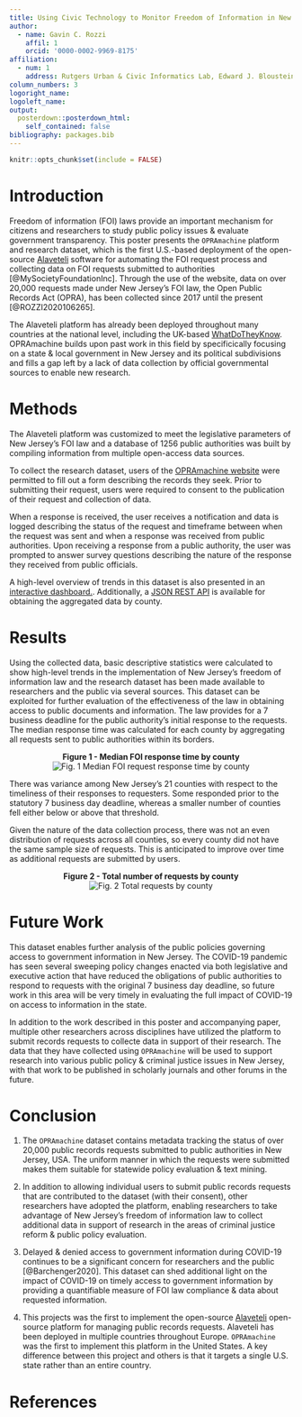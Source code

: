```yaml
---
title: Using Civic Technology to Monitor Freedom of Information in New Jersey
author:
  - name: Gavin C. Rozzi
    affil: 1
    orcid: '0000-0002-9969-8175'
affiliation:
  - num: 1
    address: Rutgers Urban & Civic Informatics Lab, Edward J. Bloustein School of Planning & Public Policy, Rutgers, The State University of New Jersey
column_numbers: 3
logoright_name:
logoleft_name: 
output: 
  posterdown::posterdown_html:
    self_contained: false
bibliography: packages.bib
---
```


```r
knitr::opts_chunk$set(include = FALSE)

```

# Introduction

Freedom of information (FOI) laws provide an important mechanism for citizens and researchers to study public policy issues & evaluate government transparency. This poster presents the `OPRAmachine` platform and research dataset, which is the first U.S.-based deployment of the open-source [Alaveteli](https://alavteli.org) software for automating the FOI request process and collecting data on FOI requests submitted to authorities [@MySocietyFoundationInc]. Through the use of the website, data on over 20,000 requests made under New Jersey's FOI law, the Open Public Records Act (OPRA), has been collected since 2017 until the present [@ROZZI2020106265].

The Alaveteli platform has already been deployed throughout many countries at the national level, including the UK-based [WhatDoTheyKnow](https://www.whatdotheyknow.com). OPRAmachine builds upon past work in this field by specificically focusing on a state & local government in New Jersey and its political subdivisions and fills a gap left by a lack of data collection by official governmental sources to enable new research.


# Methods

The Alaveteli platform was customized to meet the legislative parameters of New Jersey's FOI law and a database of 1256 public authorities was built by compiling information from multiple open-access data sources.

To collect the research dataset, users of the [OPRAmachine website](https://opramachine.com) were permitted to fill out a form describing the records they seek. Prior to submitting their request, users were required to consent to the publication of their request and collection of data.

When a response is received, the user receives a notification and data is logged describing the status of the request and timeframe between when the request was sent and when a response was received from public authorities. Upon receiving a response from a public authority, the user was prompted to answer survey questions describing the nature of the response they received from public officials.

A high-level overview of trends in this dataset is also presented in an [interactive dashboard.](https://rozzi.shinyapps.io/nj-opra-dashboard/). Additionally, a [JSON REST API](requests.opramachine.com:8000/__docs__/) is available for obtaining the aggregated data by county.

# Results

Using the collected data, basic descriptive statistics were calculated to show high-level trends in the implementation of New Jersey's freedom of information law and the research dataset has been made available to researchers and the public via several sources. This dataset can be exploited for further evaluation of the effectiveness of the law in obtaining access to public documents and information. The law provides for a 7 business deadline for the public authority's initial response to the requests. The median response time was calculated for each county by aggregating all requests sent to public authorities within its borders.

<center>
**Figure 1 - Median FOI response time by county **
![Fig. 1 Median FOI request response time by county](median_response.jpg)
</center>

There was variance among New Jersey's 21 counties with respect to the timeliness of their responses to requesters. Some responded prior to the statutory 7 business day deadline, whereas a smaller number of counties fell either below or above that threshold.

Given the nature of the data collection process, there was not an even distribution of requests across all counties, so every county did not have the same sample size of requests. This is anticipated to improve over time as additional requests are submitted by users.


<center>
**Figure 2 - Total number of requests by county**
![Fig. 2 Total requests by county](total_requests.jpg)
</center>


# Future Work

This dataset enables further analysis of the public policies governing access to government information in New Jersey. The COVID-19 pandemic has seen several sweeping policy changes enacted via both legislative and executive action that have reduced the obligations of public authorities to respond to requests with the original 7 business day deadline, so future work in this area will be very timely in evaluating the full impact of COVID-19 on access to information in the state.

In addition to the work described in this poster and accompanying paper, multiple other researchers across disciplines have utilized the platform to submit records requests to collecte data in support of their research. The data that they have collected using `OPRAmachine` will be used to support research into various public policy & criminal justice issues in New Jersey, with that work to be published in scholarly journals and other forums in the future.

# Conclusion

1. The `OPRAmachine` dataset contains metadata tracking the status of over 20,000 public records requests submitted to public authorities in New Jersey, USA. The uniform manner in which the requests were submitted makes them suitable for statewide policy evaluation & text mining.

2. In addition to allowing individual users to submit public records requests that are contributed to the dataset (with their consent), other researchers have adopted the platform, enabling researchers to take advantage of New Jersey's freedom of information law to collect additional data in support of research in the areas of criminal justice reform & public policy evaluation.

3. Delayed & denied access to government information during COVID-19 continues to be a significant concern for researchers and the public [@Barchenger2020]. This dataset can shed additional light on the impact of COVID-19 on timely access to government information by providing a quantifiable measure of FOI law compliance & data about requested information.

4. This projects was the first to implement the open-source [Alaveteli](https://alaveteli.org) open-source platform for managing public records requests. Alaveteli has been deployed in multiple countries throughout Europe. `OPRAmachine` was the first to implement this platform in the United States. A key difference between this project and others is that it targets a single U.S. state rather than an entire country.

# References
